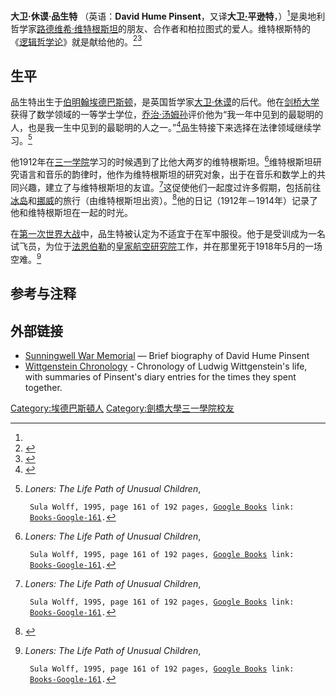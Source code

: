 {{Infobox person
| name = 大卫·休谟·品生特
| image = 15. David Pinsent.jpg
| caption = 
| birth_name = David Hume Pinsent
| birth_date = {{birth date|1891|05|24}}
| birth_place =[[英国|英国]][[伯明翰|伯明翰]]埃德巴斯顿
| death_date = {{death date and age|1918|05|08|1891|05|24}}
| death_place = 
| death_cause = 空难
| nationality = 英国
| education = [[剑桥大学三一学院|剑桥大学三一学院]] 
| occupation =  [[法恩伯勒|法恩伯勒]][[皇家航空研究院|皇家航空研究院]][[试飞员|试飞员]]
| family = [[大卫·休谟|大卫·休谟]]
}}
'''大卫·休谟·品生特''' （英语：'''David Hume Pinsent'''，又译'''大卫[[大卫·休谟|·]]平逊特'''，{{bd|1891年|5月24日|1918年|5月8日|}}）<ref name="Loners" />是奥地利哲学家[[路德维希·维特根斯坦|路德维希·维特根斯坦]]的朋友、合作者和柏拉图式的爱人。维特根斯特的《[[逻辑哲学论|逻辑哲学论]]》就是献给他的。<ref>{{Cite book|url=http://books.google.co.uk/books?id=JrhexWahPIgC&pg=PA360&dq=%22David+Pinsent%22&num=100&as_brr=3&sig=L9fHtgOuGekoIZEXkxrAiU004fA|title=Atmospheric Flight in the Twentieth Century|last=Galison|first=Peter Louis|publisher=Springer|year=2000|isbn=0-7923-6037-0|page=360|author2=Roland, Alex|access-date=2016-05-31|archive-date=2018-12-19|archive-url=https://web.archive.org/web/20181219134511/https://books.google.co.uk/books?id=JrhexWahPIgC&pg=PA360&dq=%22David+Pinsent%22&num=100&as_brr=3&sig=L9fHtgOuGekoIZEXkxrAiU004fA}}</ref><ref>{{Cite book|url=http://books.google.co.uk/books?id=EvHPNoKvmf0C&pg=PA179&dq=%22David+Pinsent%22&num=100&as_brr=3&sig=s7x5-I_YjHi8QgWqSFLPSyMq7u8|title=Clear and Queer Thinking|last=Goldstein|first=Laurence|publisher=Rowman & Littlefield|year=1999|isbn=0-8476-9546-8|page=179|access-date=2016-05-31|archive-date=2018-12-19|archive-url=https://web.archive.org/web/20181219134548/https://books.google.co.uk/books?id=EvHPNoKvmf0C&pg=PA179&dq=%22David+Pinsent%22&num=100&as_brr=3&sig=s7x5-I_YjHi8QgWqSFLPSyMq7u8}}</ref>

== 生平 ==
品生特出生于[[伯明翰|伯明翰]][[埃德巴斯顿|埃德巴斯顿]]，是英国哲学家[[大卫·休谟|大卫·休谟]]的后代。他在[[剑桥大学|剑桥大学]]获得了数学领域的一等学士学位，[[乔治·汤姆孙|乔治·汤姆孙]]评价他为“我一年中见到的最聪明的人，也是我一生中见到的最聪明的人之一。”<ref>{{Cite book|url=http://books.google.co.uk/books?id=2kccxpggLeUC&pg=PT164&dq=%22David+Pinsent%22&num=100&as_brr=3&sig=WJyoQr-JrHM45c6v8oAHa_xMou8|title=Wittgenstein's Lasting Significance|last=Kölbel|first=Max|publisher=Routledge|year=2004|isbn=0-415-30517-9|page=150|access-date=2016-05-31|archive-date=2018-08-03|archive-url=https://web.archive.org/web/20180803044456/https://books.google.co.uk/books?id=2kccxpggLeUC&pg=PT164&dq=%22David+Pinsent%22&num=100&as_brr=3&sig=WJyoQr-JrHM45c6v8oAHa_xMou8}}</ref>品生特接下来选择在法律领域继续学习。<ref name="Loners">''Loners: The Life Path of Unusual Children'',
  Sula Wolff, 1995, page 161 of 192 pages, [[Google圖書|Google Books]] link:
  [http://books.google.com/books?id=ltbeu-XY6YgC&pg=RA1-PA161&lpg=RA1-PA161&dq=%22David+Pinsent%22+born&source=web&ots=jOr7gUXqZJ&sig=M-Zw-BOz6KyDMffSYYnKT9rQ0xk&hl=en&sa=X&oi=book_result&resnum=4&ct=result Books-Google-161].
</ref>

他1912年在[[三一学院|三一学院]]学习的时候遇到了比他大两岁的维特根斯坦。<ref name="Loners">''Loners: The Life Path of Unusual Children'',
  Sula Wolff, 1995, page 161 of 192 pages, [[Google圖書|Google Books]] link:
  [http://books.google.com/books?id=ltbeu-XY6YgC&pg=RA1-PA161&lpg=RA1-PA161&dq=%22David+Pinsent%22+born&source=web&ots=jOr7gUXqZJ&sig=M-Zw-BOz6KyDMffSYYnKT9rQ0xk&hl=en&sa=X&oi=book_result&resnum=4&ct=result Books-Google-161].
</ref>维特根斯坦研究语言和音乐的韵律时，他作为维特根斯坦的研究对象，出于在音乐和数学上的共同兴趣，建立了与维特根斯坦的友谊。<ref name="Loners">''Loners: The Life Path of Unusual Children'',
  Sula Wolff, 1995, page 161 of 192 pages, [[Google圖書|Google Books]] link:
  [http://books.google.com/books?id=ltbeu-XY6YgC&pg=RA1-PA161&lpg=RA1-PA161&dq=%22David+Pinsent%22+born&source=web&ots=jOr7gUXqZJ&sig=M-Zw-BOz6KyDMffSYYnKT9rQ0xk&hl=en&sa=X&oi=book_result&resnum=4&ct=result Books-Google-161].
</ref>这促使他们一起度过许多假期，包括前往[[冰岛|冰岛]]和[[挪威|挪威]]的旅行（由维特根斯坦出资）。<ref>{{Cite web|url=http://www.wittgen-cam.ac.uk/cgi-bin/text/biogre3.html|title=Ludwig Wittgenstein: Cambridge|accessdate=2008-02-28|work=Cambridge Wittgenstein Archive|archive-date=2008-02-22|archive-url=https://web.archive.org/web/20080222025841/http://www.wittgen-cam.ac.uk/cgi-bin/text/biogre3.html}}</ref>他的日记（1912年－1914年）记录了他和维特根斯坦在一起的时光。

在[[第一次世界大战|第一次世界大战]]中，品生特被认定为不适宜于在军中服役。他于是受训成为一名试飞员，为位于[[法恩伯勒|法恩伯勒]]的[[皇家航空研究院|皇家航空研究院]]工作，并在那里死于1918年5月的一场空难。<ref name="Loners">''Loners: The Life Path of Unusual Children'',
  Sula Wolff, 1995, page 161 of 192 pages, [[Google圖書|Google Books]] link:
  [http://books.google.com/books?id=ltbeu-XY6YgC&pg=RA1-PA161&lpg=RA1-PA161&dq=%22David+Pinsent%22+born&source=web&ots=jOr7gUXqZJ&sig=M-Zw-BOz6KyDMffSYYnKT9rQ0xk&hl=en&sa=X&oi=book_result&resnum=4&ct=result Books-Google-161].
</ref>

== 参考与注释 ==
{{Reflist}}

== 外部链接 ==
* [https://web.archive.org/web/20120815202457/http://headington.org.uk/oxon/sunningwell/05_pinsent_david.html Sunningwell War Memorial] — Brief biography of David Hume Pinsent
* [http://www.wittgensteinchronology.com/6.html Wittgenstein Chronology] {{Wayback|url=http://www.wittgensteinchronology.com/6.html |date=20200926082249 }} - Chronology of Ludwig Wittgenstein's life, with summaries of Pinsent's diary entries for the times they spent together.

{{DEFAULTSORT: Pinsent, David}}
[[Category:埃德巴斯頓人|Category:埃德巴斯頓人]]
[[Category:劍橋大學三一學院校友|Category:劍橋大學三一學院校友]]